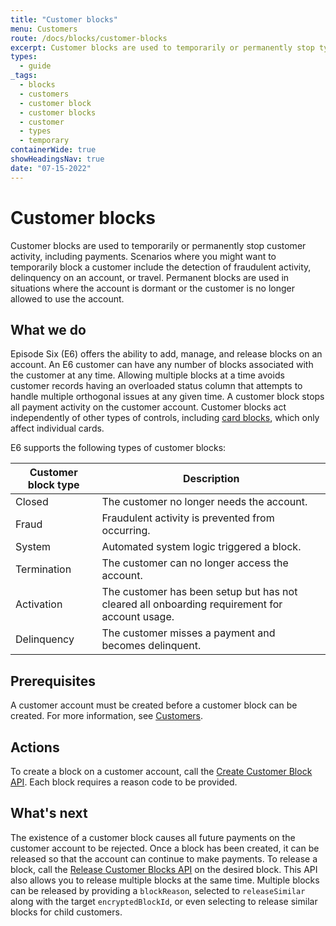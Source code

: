 ```yaml
---
title: "Customer blocks"
menu: Customers
route: /docs/blocks/customer-blocks
excerpt: Customer blocks are used to temporarily or permanently stop types of customer activity.
types: 
  - guide
_tags:
  - blocks
  - customers
  - customer block
  - customer blocks
  - customer
  - types
  - temporary
containerWide: true
showHeadingsNav: true
date: "07-15-2022"
---
```


# Customer blocks

Customer blocks are used to temporarily or permanently stop customer activity, including payments. Scenarios where you might want to temporarily block a customer include the detection of fraudulent activity, delinquency on an account, or travel. Permanent blocks are used in situations where the account is dormant or the customer is no longer allowed to use the account.

## What we do

Episode Six (E6) offers the ability to add, manage, and release blocks on an account. An E6 customer can have any number of blocks associated with the customer at any time. Allowing multiple blocks at a time avoids customer records having an overloaded status column that attempts to handle multiple orthogonal issues at any given time. A customer block stops all payment activity on the customer account. Customer blocks act independently of other types of controls, including [card blocks](/docs/blocks/card-blocks), which only affect individual cards.

E6 supports the following types of customer blocks:

| Customer block type | Description |
| -- | -- |
| Closed | The customer no longer needs the account. |
| Fraud | Fraudulent activity is prevented from occurring. |
| System | Automated system logic triggered a block. |
| Termination | The customer can no longer access the account. |
| Activation | The customer has been setup but has not cleared all onboarding requirement for account usage. |
| Delinquency | The customer misses a payment and becomes delinquent. |

## Prerequisites

A customer account must be created before a customer block can be created. For more information, see [Customers](/docs/customers/customers).

## Actions

To create a block on a customer account, call the [Create Customer Block API](/tech-specs/blocks/customer-blocks/api?#operation/net.e6tech.h3.middletier.api.v1.partner.customer.CustomerAPI_createCustomerBlock_POST). Each block requires a reason code to be provided.

## What's next

The existence of a customer block causes all future payments on the customer account to be rejected. Once a block has been created, it can be released so that the account can continue to make payments. To release a block, call the [Release Customer Blocks API](/tech-specs/blocks/customer-blocks/api?#operation/net.e6tech.h3.middletier.api.v1.partner.customer.CustomerAPI_releaseCustomerBlockWithReleaseDTO_POST) on the desired block. This API also allows you to release multiple blocks at the same time. Multiple blocks can be released by providing a `blockReason`, selected to `releaseSimilar` along with the target `encryptedBlockId`, or even selecting to release similar blocks for child customers.
